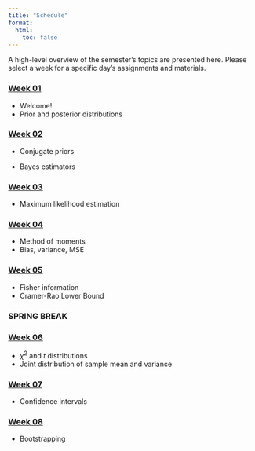 ```yaml
---
title: "Schedule"
format: 
  html: 
    toc: false
---
```


A high-level overview of the semester's topics are presented here. Please select a week for a specific day's assignments and materials.

### [Week 01](weeks/week-01.qmd)

-   Welcome!
-   Prior and posterior distributions

### [Week 02](weeks/week-02.qmd)

-   Conjugate priors

-   Bayes estimators

### [Week 03](weeks/week-03.qmd)

-   Maximum likelihood estimation

### [Week 04](weeks/week-04.qmd)

-   Method of moments
-   Bias, variance, MSE

### [Week 05](weeks/week-05.qmd)

-   Fisher information
-   Cramer-Rao Lower Bound

### SPRING BREAK

### [Week 06](weeks/week-06.qmd)

-   $\chi^2$ and $t$ distributions
-   Joint distribution of sample mean and variance

### [Week 07](weeks/week-07.qmd)

-   Confidence intervals

### [Week 08](weeks/week-08.qmd)

-   Bootstrapping
